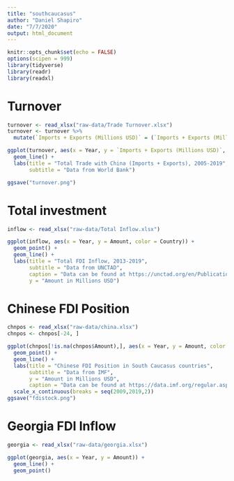```yaml
---
title: "southcaucasus"
author: "Daniel Shapiro"
date: "7/7/2020"
output: html_document
---
```


```r
knitr::opts_chunk$set(echo = FALSE)
options(scipen = 999)
library(tidyverse)
library(readr)
library(readxl)
```

# Turnover

```r
turnover <- read_xlsx("raw-data/Trade Turnover.xlsx")
turnover <- turnover %>%
  mutate(`Imports + Exports (Millions USD)` = (`Imports + Exports (Millions USD)`)/1000)
```

```r
ggplot(turnover, aes(x = Year, y = `Imports + Exports (Millions USD)`, color = Country)) +
  geom_line() +
  labs(title = "Total Trade with China (Imports + Exports), 2005-2019",
       subtitle = "Data from World Bank")

ggsave("turnover.png")
```

# Total investment

```r
inflow <- read_xlsx("raw-data/Total Inflow.xlsx")
```

```r
ggplot(inflow, aes(x = Year, y = Amount, color = Country)) +
  geom_point() +
  geom_line() +
  labs(title = "Total FDI Inflow, 2013-2019",
       subtitle = "Data from UNCTAD",
       caption = "Data can be found at https://unctad.org/en/PublicationsLibrary/wir2019_en.pdf.",
       y = "Amount in Millions USD")
```

# Chinese FDI Position

```r
chnpos <- read_xlsx("raw-data/china.xlsx")
chnpos <- chnpos[-24, ]
```

```r
ggplot(chnpos[!is.na(chnpos$Amount),], aes(x = Year, y = Amount, color = Country)) +
  geom_point() +
  geom_line() +
  labs(title = "Chinese FDI Position in South Caucasus countries",
       subtitle = "Data from IMF",
       y = "Amount in Millions USD",
       caption = "Data can be found at https://data.imf.org/regular.aspx?key=61227424.") +
  scale_x_continuous(breaks = seq(2009,2019,2))
ggsave("fdistock.png")
```

# Georgia FDI Inflow

```r
georgia <- read_xlsx("raw-data/georgia.xlsx")
```

```r
ggplot(georgia, aes(x = Year, y = Amount)) +
  geom_line() +
  geom_point()
```

